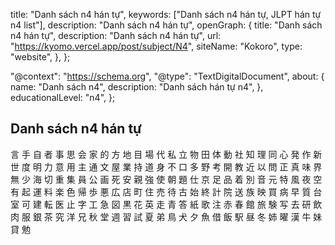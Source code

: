   title: "Danh sách n4 hán tự",
  keywords: ["Danh sách n4 hán tự, JLPT hán tự n4 list"],
  description: "Danh sách n4 hán tự",
  openGraph: {
    title: "Danh sách n4 hán tự",
    description: "Danh sách n4 hán tự",
    url: "https://kyomo.vercel.app/post/subject/N4",
    siteName: "Kokoro",
    type: "website",
  },
};

  "@context": "https://schema.org",
  "@type": "TextDigitalDocument",
  about: {
    name: "Danh sách n4",
    description: "Danh sách hán tự n4",
  },
  educationalLevel: "n4",
};

## Danh sách n4 hán tự

<Link href="/post/kanji/言">言</Link>
<Link href="/post/kanji/手">手</Link>
<Link href="/post/kanji/自">自</Link>
<Link href="/post/kanji/者">者</Link>
<Link href="/post/kanji/事">事</Link>
<Link href="/post/kanji/思">思</Link>
<Link href="/post/kanji/会">会</Link>
<Link href="/post/kanji/家">家</Link>
<Link href="/post/kanji/的">的</Link>
<Link href="/post/kanji/方">方</Link>
<Link href="/post/kanji/地">地</Link>
<Link href="/post/kanji/目">目</Link>
<Link href="/post/kanji/場">場</Link>
<Link href="/post/kanji/代">代</Link>
<Link href="/post/kanji/私">私</Link>
<Link href="/post/kanji/立">立</Link>
<Link href="/post/kanji/物">物</Link>
<Link href="/post/kanji/田">田</Link>
<Link href="/post/kanji/体">体</Link>
<Link href="/post/kanji/動">動</Link>
<Link href="/post/kanji/社">社</Link>
<Link href="/post/kanji/知">知</Link>
<Link href="/post/kanji/理">理</Link>
<Link href="/post/kanji/同">同</Link>
<Link href="/post/kanji/心">心</Link>
<Link href="/post/kanji/発">発</Link>
<Link href="/post/kanji/作">作</Link>
<Link href="/post/kanji/新">新</Link>
<Link href="/post/kanji/世">世</Link>
<Link href="/post/kanji/度">度</Link>
<Link href="/post/kanji/明">明</Link>
<Link href="/post/kanji/力">力</Link>
<Link href="/post/kanji/意">意</Link>
<Link href="/post/kanji/用">用</Link>
<Link href="/post/kanji/主">主</Link>
<Link href="/post/kanji/通">通</Link>
<Link href="/post/kanji/文">文</Link>
<Link href="/post/kanji/屋">屋</Link>
<Link href="/post/kanji/業">業</Link>
<Link href="/post/kanji/持">持</Link>
<Link href="/post/kanji/道">道</Link>
<Link href="/post/kanji/身">身</Link>
<Link href="/post/kanji/不">不</Link>
<Link href="/post/kanji/口">口</Link>
<Link href="/post/kanji/多">多</Link>
<Link href="/post/kanji/野">野</Link>
<Link href="/post/kanji/考">考</Link>
<Link href="/post/kanji/開">開</Link>
<Link href="/post/kanji/教">教</Link>
<Link href="/post/kanji/近">近</Link>
<Link href="/post/kanji/以">以</Link>
<Link href="/post/kanji/問">問</Link>
<Link href="/post/kanji/正">正</Link>
<Link href="/post/kanji/真">真</Link>
<Link href="/post/kanji/味">味</Link>
<Link href="/post/kanji/界">界</Link>
<Link href="/post/kanji/無">無</Link>
<Link href="/post/kanji/少">少</Link>
<Link href="/post/kanji/海">海</Link>
<Link href="/post/kanji/切">切</Link>
<Link href="/post/kanji/重">重</Link>
<Link href="/post/kanji/集">集</Link>
<Link href="/post/kanji/員">員</Link>
<Link href="/post/kanji/公">公</Link>
<Link href="/post/kanji/画">画</Link>
<Link href="/post/kanji/死">死</Link>
<Link href="/post/kanji/安">安</Link>
<Link href="/post/kanji/親">親</Link>
<Link href="/post/kanji/強">強</Link>
<Link href="/post/kanji/使">使</Link>
<Link href="/post/kanji/朝">朝</Link>
<Link href="/post/kanji/題">題</Link>
<Link href="/post/kanji/仕">仕</Link>
<Link href="/post/kanji/京">京</Link>
<Link href="/post/kanji/足">足</Link>
<Link href="/post/kanji/品">品</Link>
<Link href="/post/kanji/着">着</Link>
<Link href="/post/kanji/別">別</Link>
<Link href="/post/kanji/音">音</Link>
<Link href="/post/kanji/元">元</Link>
<Link href="/post/kanji/特">特</Link>
<Link href="/post/kanji/風">風</Link>
<Link href="/post/kanji/夜">夜</Link>
<Link href="/post/kanji/空">空</Link>
<Link href="/post/kanji/有">有</Link>
<Link href="/post/kanji/起">起</Link>
<Link href="/post/kanji/運">運</Link>
<Link href="/post/kanji/料">料</Link>
<Link href="/post/kanji/楽">楽</Link>
<Link href="/post/kanji/色">色</Link>
<Link href="/post/kanji/帰">帰</Link>
<Link href="/post/kanji/歩">歩</Link>
<Link href="/post/kanji/悪">悪</Link>
<Link href="/post/kanji/広">広</Link>
<Link href="/post/kanji/店">店</Link>
<Link href="/post/kanji/町">町</Link>
<Link href="/post/kanji/住">住</Link>
<Link href="/post/kanji/売">売</Link>
<Link href="/post/kanji/待">待</Link>
<Link href="/post/kanji/古">古</Link>
<Link href="/post/kanji/始">始</Link>
<Link href="/post/kanji/終">終</Link>
<Link href="/post/kanji/計">計</Link>
<Link href="/post/kanji/院">院</Link>
<Link href="/post/kanji/送">送</Link>
<Link href="/post/kanji/族">族</Link>
<Link href="/post/kanji/映">映</Link>
<Link href="/post/kanji/買">買</Link>
<Link href="/post/kanji/病">病</Link>
<Link href="/post/kanji/早">早</Link>
<Link href="/post/kanji/質">質</Link>
<Link href="/post/kanji/台">台</Link>
<Link href="/post/kanji/室">室</Link>
<Link href="/post/kanji/可">可</Link>
<Link href="/post/kanji/建">建</Link>
<Link href="/post/kanji/転">転</Link>
<Link href="/post/kanji/医">医</Link>
<Link href="/post/kanji/止">止</Link>
<Link href="/post/kanji/字">字</Link>
<Link href="/post/kanji/工">工</Link>
<Link href="/post/kanji/急">急</Link>
<Link href="/post/kanji/図">図</Link>
<Link href="/post/kanji/黒">黒</Link>
<Link href="/post/kanji/花">花</Link>
<Link href="/post/kanji/英">英</Link>
<Link href="/post/kanji/走">走</Link>
<Link href="/post/kanji/青">青</Link>
<Link href="/post/kanji/答">答</Link>
<Link href="/post/kanji/紙">紙</Link>
<Link href="/post/kanji/歌">歌</Link>
<Link href="/post/kanji/注">注</Link>
<Link href="/post/kanji/赤">赤</Link>
<Link href="/post/kanji/春">春</Link>
<Link href="/post/kanji/館">館</Link>
<Link href="/post/kanji/旅">旅</Link>
<Link href="/post/kanji/験">験</Link>
<Link href="/post/kanji/写">写</Link>
<Link href="/post/kanji/去">去</Link>
<Link href="/post/kanji/研">研</Link>
<Link href="/post/kanji/飲">飲</Link>
<Link href="/post/kanji/肉">肉</Link>
<Link href="/post/kanji/服">服</Link>
<Link href="/post/kanji/銀">銀</Link>
<Link href="/post/kanji/茶">茶</Link>
<Link href="/post/kanji/究">究</Link>
<Link href="/post/kanji/洋">洋</Link>
<Link href="/post/kanji/兄">兄</Link>
<Link href="/post/kanji/秋">秋</Link>
<Link href="/post/kanji/堂">堂</Link>
<Link href="/post/kanji/週">週</Link>
<Link href="/post/kanji/習">習</Link>
<Link href="/post/kanji/試">試</Link>
<Link href="/post/kanji/夏">夏</Link>
<Link href="/post/kanji/弟">弟</Link>
<Link href="/post/kanji/鳥">鳥</Link>
<Link href="/post/kanji/犬">犬</Link>
<Link href="/post/kanji/夕">夕</Link>
<Link href="/post/kanji/魚">魚</Link>
<Link href="/post/kanji/借">借</Link>
<Link href="/post/kanji/飯">飯</Link>
<Link href="/post/kanji/駅">駅</Link>
<Link href="/post/kanji/昼">昼</Link>
<Link href="/post/kanji/冬">冬</Link>
<Link href="/post/kanji/姉">姉</Link>
<Link href="/post/kanji/曜">曜</Link>
<Link href="/post/kanji/漢">漢</Link>
<Link href="/post/kanji/牛">牛</Link>
<Link href="/post/kanji/妹">妹</Link>
<Link href="/post/kanji/貸">貸</Link>
<Link href="/post/kanji/勉">勉</Link>